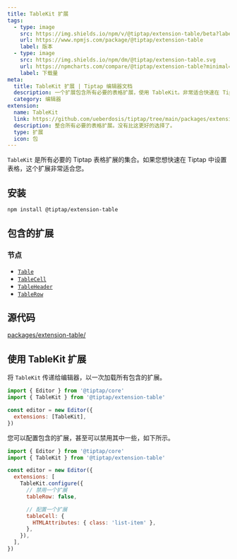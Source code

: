 ```yaml
---
title: TableKit 扩展
tags:
  - type: image
    src: https://img.shields.io/npm/v/@tiptap/extension-table/beta?label=版本
    url: https://www.npmjs.com/package/@tiptap/extension-table
    label: 版本
  - type: image
    src: https://img.shields.io/npm/dm/@tiptap/extension-table.svg
    url: https://npmcharts.com/compare/@tiptap/extension-table?minimal=true
    label: 下载量
meta:
  title: TableKit 扩展 | Tiptap 编辑器文档
  description: 一个扩展包含所有必要的表格扩展，使用 TableKit。非常适合快速在 Tiptap 中设置表格。更多详细信息请查看文档！
  category: 编辑器
extension:
  name: TableKit
  link: https://github.com/ueberdosis/tiptap/tree/main/packages/extensions-table
  description: 整合所有必要的表格扩展。没有比这更好的选择了。
  type: 扩展
  icon: 包
---
```



`TableKit` 是所有必要的 Tiptap 表格扩展的集合。如果您想快速在 Tiptap 中设置表格，这个扩展非常适合您。

<CodeDemo path="/Nodes/Table" />

## 安装

```bash
npm install @tiptap/extension-table
```

## 包含的扩展

### 节点

- [`Table`](/editor/extensions/nodes/table)
- [`TableCell`](/editor/extensions/nodes/table-cell)
- [`TableHeader`](/editor/extensions/nodes/table-header)
- [`TableRow`](/editor/extensions/nodes/table-row)

## 源代码

[packages/extension-table/](https://github.com/ueberdosis/tiptap/blob/main/packages/extension-table/)

## 使用 TableKit 扩展

将 `TableKit` 传递给编辑器，以一次加载所有包含的扩展。

```js
import { Editor } from '@tiptap/core'
import { TableKit } from '@tiptap/extension-table'

const editor = new Editor({
  extensions: [TableKit],
})
```

您可以配置包含的扩展，甚至可以禁用其中一些，如下所示。

```js
import { Editor } from '@tiptap/core'
import { TableKit } from '@tiptap/extension-table'

const editor = new Editor({
  extensions: [
    TableKit.configure({
      // 禁用一个扩展
      tableRow: false,

      // 配置一个扩展
      tableCell: {
        HTMLAttributes: { class: 'list-item' },
      },
    }),
  ],
})
```